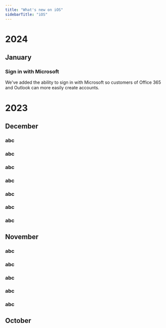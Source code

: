 ```yaml
---
title: "What's new on iOS"
sidebarTitle: "iOS"
---
```

<Snippet file="new-features.mdx" />

# 2024

## January

### Sign in with Microsoft
We've added the ability to sign in with Microsoft so customers of Office 365 and Outlook can more easily create accounts.

# 2023

## December

### abc
### abc
### abc
### abc
### abc
### abc
### abc

## November

### abc
### abc
### abc
### abc
### abc


## October
